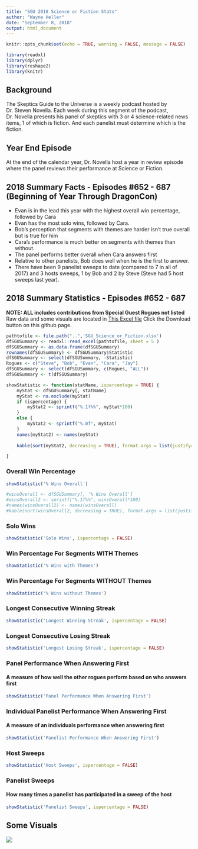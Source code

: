 ```yaml
---
title: "SGU 2018 Science or Fiction Stats"
author: "Wayne Heller"
date: "September 8, 2018"
output: html_document
---
```


```r
knitr::opts_chunk$set(echo = TRUE, warning = FALSE, message = FALSE)
```

``` r
library(readxl)
library(dplyr)
library(reshape2)
library(knitr)

```

## Background
The Skeptics Guide to the Universe is a weekly podcast hosted by Dr. Steven Novella.  Each week during this segment of the podcast, Dr. Novella presents his panel of skeptics with 3 or 4 science-related news items, 1 of which is fiction.  And each panelist must determine which is the fiction.

## Year End Episode
At the end of the calendar year, Dr. Novella host a year in review episode where the panel reviews their performance at Science or Fiction.  

## 2018 Summary Facts - Episodes #652 - 687 (Beginning of Year Through DragonCon)

* Evan is in the lead this year with the highest overall win percentage, followed by Cara  
* Evan has the most solo wins, followed by Cara.
* Bob's perception that segments with themes are harder isn't true overall but is true for him  
* Cara's performance is much better on segments with themes than without. 
* The panel performs better overall when Cara answers first 
* Relative to other panelists, Bob does well when he is the first to answer.
* There have been 9 panelist sweeps to date (compared to 7 in all of 2017) and 3 hosts sweeps, 1 by Bob and 2 by Steve (Steve had 5 host sweeps last year).    

## 2018 Summary Statistics - Episodes #652 - 687 
**NOTE: ALL includes contributions from Special Guest Rogues not listed**  
Raw data and some visuals are located in [This Excel file](https://github.com/wayneheller/SGU_Science_or_Fiction/blob/master/SGU_Science_or_Fiction.xlsx) Click the Download button on this github page.  

``` r
pathtofile <- file.path("..",'SGU_Science_or_Fiction.xlsx')
dfSGUSummary <- readxl::read_excel(pathtofile, sheet = 5 )
dfSGUSummary <- as.data.frame(dfSGUSummary)
rownames(dfSGUSummary) <- dfSGUSummary$Statistic
dfSGUSummary <- select(dfSGUSummary, -Statistic)
Rogues <- c("Steve", "Bob", "Evan", "Cara", "Jay")
dfSGUSummary <- select(dfSGUSummary, c(Rogues, "ALL"))
dfSGUSummary <- t(dfSGUSummary)

showStatistic <- function(statName, ispercentage = TRUE) {
    myStat <- dfSGUSummary[, statName]
    myStat <- na.exclude(myStat)
    if (ispercentage) {
        myStat2 <- sprintf("%.1f%%", myStat*100)
    }
    else {
        myStat2 <- sprintf("%.0f", myStat)
    }
    names(myStat2) <- names(myStat)
    
    kable(sort(myStat2, decreasing = TRUE), format.args = list(justify='right', width=500) , rownames=TRUE, digits=2, align = c('l', 'l'), format='html', table.attr = "style='width:15%;'")

}
```

### Overall Win Percentage

``` r
showStatistic('% Wins Overall')

#winsOverall <- dfSGUSummary[, '% Wins Overall']
#winsOverall2 <- sprintf("%.1f%%", winsOverall*100)
#names(winsOverall2) <- names(winsOverall)
#kable(sort(winsOverall2, decreasing = TRUE), format.args = list(justify='right', width=20) , rownames=TRUE, digits=2)

```

### Solo Wins
``` r
showStatistic('Solo Wins', ispercentage = FALSE)
```

### Win Percentage For Segments WITH Themes
``` r
showStatistic('% Wins with Themes')
```

### Win Percentage For Segments WITHOUT Themes
``` r
showStatistic('% Wins without Themes')
```

### Longest Consecutive Winning Streak
``` r
showStatistic('Longest Winning Streak', ispercentage = FALSE)
```

### Longest Consecutive Losing Streak
``` r
showStatistic('Longest Losing Streak', ispercentage = FALSE)
```

### Panel Performance When Answering First
#### A measure of how well the other rogues perform based on who answers first

``` r
showStatistic('Panel Performance When Answering First')
```

### Individual Panelist Performance When Answering First
#### A measure of an individuals performance when answering first
``` r
showStatistic('Panelist Performance When Answering First')
```

### Host Sweeps
``` r
showStatistic('Host Sweeps', ispercentage = FALSE)
```

### Panelist Sweeps
#### How many times a panelist has participated in a sweep of the host
``` r
showStatistic('Panelist Sweeps', ispercentage = FALSE)
```

## Some Visuals
![](../plots/overall.PNG)